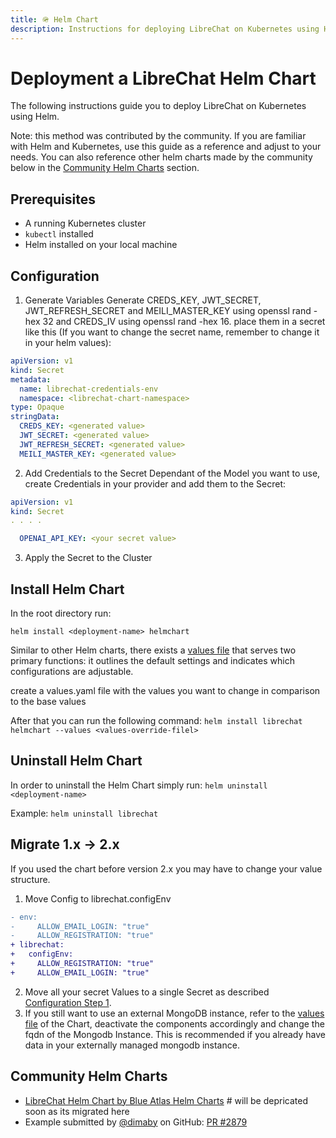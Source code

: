 ```yaml
---
title: 🪖 Helm Chart
description: Instructions for deploying LibreChat on Kubernetes using Helm
---
```


# Deployment a LibreChat Helm Chart

The following instructions guide you to deploy LibreChat on Kubernetes using Helm.

Note: this method was contributed by the community. If you are familiar with Helm and Kubernetes, use this guide as a reference and adjust to your needs. You can also reference other helm charts made by the community below in the [Community Helm Charts](#community-helm-charts) section.

## Prerequisites

* A running Kubernetes cluster
* `kubectl` installed
* Helm installed on your local machine

## Configuration

1. Generate Variables Generate CREDS_KEY, JWT_SECRET, JWT_REFRESH_SECRET and MEILI_MASTER_KEY using openssl rand -hex 32 and CREDS_IV using openssl rand -hex 16. place them in a secret like this (If you want to change the secret name, remember to change it in your helm values):

```yaml
apiVersion: v1
kind: Secret
metadata:
  name: librechat-credentials-env
  namespace: <librechat-chart-namespace>
type: Opaque
stringData:
  CREDS_KEY: <generated value>
  JWT_SECRET: <generated value>
  JWT_REFRESH_SECRET: <generated value>
  MEILI_MASTER_KEY: <generated value>
```
2. Add Credentials to the Secret Dependant of the Model you want to use, create Credentials in your provider and add them to the Secret:

```yaml
apiVersion: v1
kind: Secret
. . . .

  OPENAI_API_KEY: <your secret value>
```
3. Apply the Secret to the Cluster


## Install Helm Chart
In the root directory run: 

`helm install <deployment-name> helmchart`

Similar to other Helm charts, there exists a [values file](https://github.com/danny-avila/LibreChat/blob/main/helm/librechat/values.yaml) that serves two primary functions: it outlines the default settings and indicates which configurations are adjustable.

create a values.yaml file with the values you want to change in comparison to the base values


After that you can run the following command: `helm install librechat helmchart --values <values-override-filel>`
     

## Uninstall Helm Chart

In order to uninstall the Helm Chart simply run: `helm uninstall <deployment-name>`

Example: `helm uninstall librechat`

## Migrate 1.x -> 2.x
If you used the chart before version 2.x you may have to change your value structure.

1. Move Config to librechat.configEnv
```diff
- env:
-     ALLOW_EMAIL_LOGIN: "true"
-     ALLOW_REGISTRATION: "true"
+ librechat:
+   configEnv:
+     ALLOW_REGISTRATION: "true"
+     ALLOW_EMAIL_LOGIN: "true"
```

2. Move all your secret Values to a single Secret as described [Configuration Step 1](#configuration). 
3. If you still want to use an external MongoDB instance, refer to the [values file](https://github.com/danny-avila/LibreChat/blob/main/helm/librechat/values.yaml) of the Chart, deactivate the components accordingly and change the fqdn of the Mongodb Instance. This is recommended if you already have data in your externally managed mongodb instance.
  
## Community Helm Charts
- [LibreChat Helm Chart by Blue Atlas Helm Charts](https://github.com/bat-bs/helm-charts/tree/main/charts/librechat) # will be depricated soon as its migrated here
- Example submitted by [@dimaby](https://github.com/dimaby) on GitHub: [PR #2879](https://github.com/danny-avila/LibreChat/pull/2879)